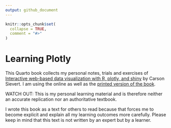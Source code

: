 ```yaml
---
output: github_document
---
```


<!-- README.md is generated from README.Rmd. Please edit that file -->

```r
knitr::opts_chunk$set(
  collapse = TRUE,
  comment = "#>"
)
```

# Learning Plotly

<!-- badges: start -->
<!-- badges: end -->

This Quarto book collects my personal notes, trials and exercises of
[Interactive web-based data visualization with R, plotly, and shiny](https://plotly-r.com/) by
Carson Sievert. I am using the online as well as the [printed version of the book](https://www.routledge.com/Interactive-Web-Based-Data-Visualization-with-R-plotly-and-shiny/Sievert/p/book/9781138331457).

WATCH OUT: This is my personal learning material and is therefore
neither an accurate replication nor an authoritative textbook.

I wrote this book as a text for others to read because that forces me to
become explicit and explain all my learning outcomes more carefully.
Please keep in mind that this text is not written by an expert but by a
learner.


